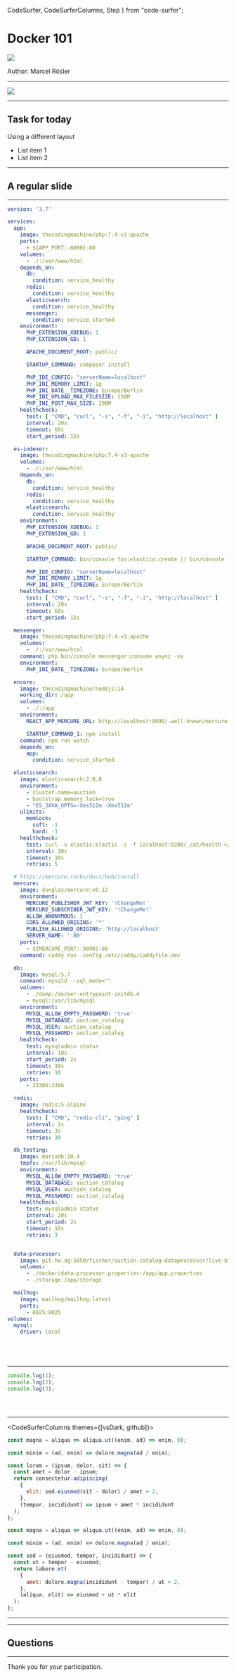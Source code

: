  CodeSurfer,
  CodeSurferColumns,
  Step
} from "code-surfer";




# Docker 101

<div style={{backgroundColor: "#FFFFFF"}}>
<ImageWithLabel label="">
    <img src={dockerLogo} />
</ImageWithLabel>
</div>

Author: Marcel Rösler

---

<ImageWithLabel label="Container VS Virtual Maschine">
    <img src={containerVsVm} />
</ImageWithLabel>

---

## Task for today

Using a different layout

- List item 1
- List item 2

<!-- <Notes>Presenter notes are also available</Notes> -->

---

## A regular slide

---

<CodeSurfer>

```yml title="This is a title" subtitle="and this a subtitle"
version: '3.7'

services:
  app:
    image: thecodingmachine/php:7.4-v3-apache
    ports:
      - ${APP_PORT:-8000}:80
    volumes:
      - ./:/var/www/html
    depends_on:
      db:
        condition: service_healthy
      redis:
        condition: service_healthy
      elasticsearch:
        condition: service_healthy
      messenger:
        condition: service_started
    environment:
      PHP_EXTENSION_XDEBUG: 1
      PHP_EXTENSION_GD: 1

      APACHE_DOCUMENT_ROOT: public/

      STARTUP_COMMAND: composer install

      PHP_IDE_CONFIG: "serverName=localhost"
      PHP_INI_MEMORY_LIMIT: 1g
      PHP_INI_DATE__TIMEZONE: Europe/Berlin
      PHP_INI_UPLOAD_MAX_FILESIZE: 150M
      PHP_INI_POST_MAX_SIZE: 200M
    healthcheck:
      test: [ "CMD", "curl", "-s", "-f", "-i", "http://localhost" ]
      interval: 20s
      timeout: 60s
      start_period: 15s

  es-indexer:
    image: thecodingmachine/php:7.4-v3-apache
    volumes:
      - ./:/var/www/html
    depends_on:
      db:
        condition: service_healthy
      redis:
        condition: service_healthy
      elasticsearch:
        condition: service_healthy
    environment:
      PHP_EXTENSION_XDEBUG: 1
      PHP_EXTENSION_GD: 1

      APACHE_DOCUMENT_ROOT: public/

      STARTUP_COMMAND: bin/console fos:elastica:create || bin/console fos:elastica:populate

      PHP_IDE_CONFIG: "serverName=localhost"
      PHP_INI_MEMORY_LIMIT: 1g
      PHP_INI_DATE__TIMEZONE: Europe/Berlin
    healthcheck:
      test: [ "CMD", "curl", "-s", "-f", "-i", "http://localhost" ]
      interval: 20s
      timeout: 60s
      start_period: 15s

  messenger:
    image: thecodingmachine/php:7.4-v3-apache
    volumes:
      - ./:/var/www/html
    command: php bin/console messenger:consume async -vv
    environment:
      PHP_INI_DATE__TIMEZONE: Europe/Berlin

  encore:
    image: thecodingmachine/nodejs:14
    working_dir: /app
    volumes:
      - ./:/app
    environment:
      REACT_APP_MERCURE_URL: http://localhost:9090/.well-known/mercure

      STARTUP_COMMAND_1: npm install
    command: npm run watch
    depends_on:
      app:
        condition: service_started

  elasticsearch:
    image: elasticsearch:2.0.0
    environment:
      - cluster.name=auction
      - bootstrap.memory_lock=true
      - "ES_JAVA_OPTS=-Xms512m -Xmx512m"
    ulimits:
      memlock:
        soft: -1
        hard: -1
    healthcheck:
      test: curl -u elastic:elastic -s -f localhost:9200/_cat/health >/dev/null || exit 1
      interval: 30s
      timeout: 10s
      retries: 5

  # https://mercure.rocks/docs/hub/install
  mercure:
    image: dunglas/mercure:v0.12
    environment:
      MERCURE_PUBLISHER_JWT_KEY: '!ChangeMe!'
      MERCURE_SUBSCRIBER_JWT_KEY: '!ChangeMe!'
      ALLOW_ANONYMOUS: 1
      CORS_ALLOWED_ORIGINS: '*'
      PUBLISH_ALLOWED_ORIGINS: 'http://localhost'
      SERVER_NAME: ':80'
    ports:
      - ${MERCURE_PORT:-9090}:80
    command: caddy run -config /etc/caddy/Caddyfile.dev

  db:
    image: mysql:5.7
    command: mysqld --sql_mode=""
    volumes:
      - ./dump:/docker-entrypoint-initdb.d
      - mysql:/var/lib/mysql
    environment:
      MYSQL_ALLOW_EMPTY_PASSWORD: 'true'
      MYSQL_DATABASE: auction_catalog
      MYSQL_USER: auction_catalog
      MYSQL_PASSWORD: auction_catalog
    healthcheck:
      test: mysqladmin status
      interval: 10s
      start_period: 2s
      timeout: 10s
      retries: 10
    ports:
      - 33306:3306

  redis:
    image: redis:5-alpine
    healthcheck:
      test: [ "CMD", "redis-cli", "ping" ]
      interval: 1s
      timeout: 3s
      retries: 30

  db_testing:
    image: mariadb:10.4
    tmpfs: /var/lib/mysql
    environment:
      MYSQL_ALLOW_EMPTY_PASSWORD: 'true'
      MYSQL_DATABASE: auction_catalog
      MYSQL_USER: auction_catalog
      MYSQL_PASSWORD: auction_catalog
    healthcheck:
      test: mysqladmin status
      interval: 20s
      start_period: 2s
      timeout: 10s
      retries: 3


  data-processor:
    image: git.hw.ag:5050/fischer/auction-catalog-dataprocessor/live-bidding
    volumes:
      - ./docker/data-processor.properties:/app/app.properties
      - ./storage:/app/storage

  mailhog:
    image: mailhog/mailhog:latest
    ports:
      - 8025:8025
volumes:
  mysql:
    driver: local
```

```diff 1[10:14]

```

```diff 3[1:14]

```

```diff 4[1:14]

```

```diff 4:36

```

</CodeSurfer>

---

<CodeSurfer>

```js
console.log(1);
console.log(2);
console.log(3);
```

```diff 1 subtitle="log 1"

```

```diff 2 subtitle="log 2"

```

```diff 3 subtitle="log 3"

```

</CodeSurfer>

---

<CodeSurferColumns themes={[vsDark, github]}>

<Step>

```js
const magna = aliqua => aliqua.ut((enim, ad) => enim, 0);
```

```js
const minim = (ad, enim) => dolore.magna(ad / enim);
```

</Step>

<Step>

```js
const lorem = (ipsum, dolor, sit) => {
  const amet = dolor - ipsum;
  return consectetur.adipiscing(
    {
      elit: sed.eiusmod(sit - dolor) / amet + 2,
    },
    (tempor, incididunt) => ipsum + amet * incididunt
  );
};

const magna = aliqua => aliqua.ut((enim, ad) => enim, 0);
```

```js
const minim = (ad, enim) => dolore.magna(ad / enim);

const sed = (eiusmod, tempor, incididunt) => {
  const ut = tempor - eiusmod;
  return labore.et(
    {
      amet: dolore.magna(incididunt - tempor) / ut + 2,
    },
    (aliqua, elit) => eiusmod + ut * elit
  );
};
```

</Step>

</CodeSurferColumns>

---

<YoutubeVideo src="https://www.youtube-nocookie.com/embed/D2gXo-T4wqA" />

---

## Questions

---

Thank you for your participation.

